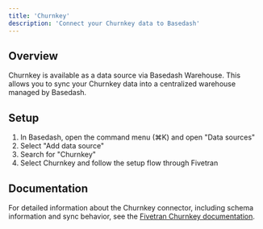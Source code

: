 ```yaml
---
title: 'Churnkey'
description: 'Connect your Churnkey data to Basedash'
---
```


## Overview

Churnkey is available as a data source via Basedash Warehouse. This allows you to sync your Churnkey data into a centralized warehouse managed by Basedash.

## Setup

1. In Basedash, open the command menu (⌘K) and open "Data sources"
2. Select "Add data source"
3. Search for "Churnkey"
4. Select Churnkey and follow the setup flow through Fivetran

## Documentation

For detailed information about the Churnkey connector, including schema information and sync behavior, see the [Fivetran Churnkey documentation](https://fivetran.com/docs/connectors/applications/churnkey).
